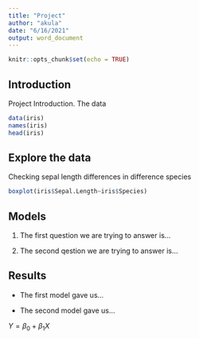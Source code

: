 ```yaml
---
title: "Project"
author: "akula"
date: "6/16/2021"
output: word_document
---
```


```r
knitr::opts_chunk$set(echo = TRUE)
```

## Introduction

Project Introduction. The data

```r
data(iris)
names(iris)
head(iris)
```

## Explore the data

Checking sepal length differences in difference species

```r
boxplot(iris$Sepal.Length~iris$Species)
```


## Models

1. The first question we are trying to answer is...

2. The second qestion we are trying to answer is...

## Results

- The first model gave us...

- The second model gave us...

$Y=\beta_0+\beta_1X$



